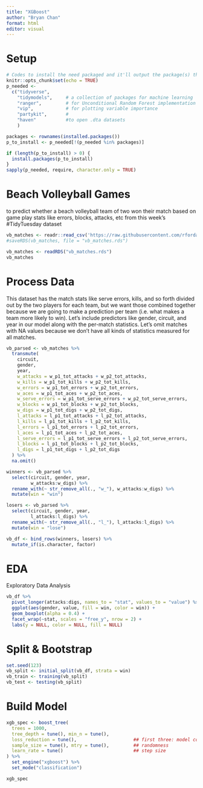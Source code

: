```yaml
---
title: "XGBoost"
author: "Bryan Chan"
format: html
editor: visual
---
```


# Setup

```r
# Codes to install the need packaged and it'll output the package(s) that may have failed to load
knitr::opts_chunk$set(echo = TRUE)
p_needed <-
  c("tidyverse",
    "tidymodels",     # a collection of packages for machine learning 
    "ranger",         # for Unconditional Random Forest implementation
    "vip",            # for plotting variable importance
    "partykit",       # 
    "haven"           #to open .dta datasets
    )

packages <- rownames(installed.packages())
p_to_install <- p_needed[!(p_needed %in% packages)]

if (length(p_to_install) > 0) {
  install.packages(p_to_install)
}
sapply(p_needed, require, character.only = TRUE)
```

# Beach Volleyball Games

to predict whether a beach volleyball team of two won their match based on game play stats like errors, blocks, attacks, etc from this week's #TidyTuesday dataset

```r
vb_matches <- readr::read_csv('https://raw.githubusercontent.com/rfordatascience/tidytuesday/master/data/2020/2020-05-19/vb_matches.csv', guess_max = 76000)
#saveRDS(vb_matches, file = "vb_matches.rds")

vb_matches <- readRDS("vb_matches.rds")
vb_matches
```

# Process Data

This dataset has the match stats like serve errors, kills, and so forth divided out by the two players for each team, but we want those combined together because we are going to make a prediction per team (i.e. what makes a team more likely to win). Let's include predictors like gender, circuit, and year in our model along with the per-match statistics. Let's omit matches with NA values because we don't have all kinds of statistics measured for all matches.

```r
vb_parsed <- vb_matches %>%
  transmute(
    circuit,
    gender,
    year,
    w_attacks = w_p1_tot_attacks + w_p2_tot_attacks,
    w_kills = w_p1_tot_kills + w_p2_tot_kills,
    w_errors = w_p1_tot_errors + w_p2_tot_errors,
    w_aces = w_p1_tot_aces + w_p2_tot_aces,
    w_serve_errors = w_p1_tot_serve_errors + w_p2_tot_serve_errors,
    w_blocks = w_p1_tot_blocks + w_p2_tot_blocks,
    w_digs = w_p1_tot_digs + w_p2_tot_digs,
    l_attacks = l_p1_tot_attacks + l_p2_tot_attacks,
    l_kills = l_p1_tot_kills + l_p2_tot_kills,
    l_errors = l_p1_tot_errors + l_p2_tot_errors,
    l_aces = l_p1_tot_aces + l_p2_tot_aces,
    l_serve_errors = l_p1_tot_serve_errors + l_p2_tot_serve_errors,
    l_blocks = l_p1_tot_blocks + l_p2_tot_blocks,
    l_digs = l_p1_tot_digs + l_p2_tot_digs
  ) %>%
  na.omit()

```

```r
winners <- vb_parsed %>%
  select(circuit, gender, year,
         w_attacks:w_digs) %>%
  rename_with(~ str_remove_all(., "w_"), w_attacks:w_digs) %>%
  mutate(win = "win")

losers <- vb_parsed %>%
  select(circuit, gender, year,
         l_attacks:l_digs) %>%
  rename_with(~ str_remove_all(., "l_"), l_attacks:l_digs) %>%
  mutate(win = "lose")

vb_df <- bind_rows(winners, losers) %>%
  mutate_if(is.character, factor)

```

# EDA

Exploratory Data Analysis

```r
vb_df %>%
  pivot_longer(attacks:digs, names_to = "stat", values_to = "value") %>%
  ggplot(aes(gender, value, fill = win, color = win)) +
  geom_boxplot(alpha = 0.4) +
  facet_wrap(~stat, scales = "free_y", nrow = 2) +
  labs(y = NULL, color = NULL, fill = NULL)

```

# Split & Bootstrap

```r
set.seed(123)
vb_split <- initial_split(vb_df, strata = win)
vb_train <- training(vb_split)
vb_test <- testing(vb_split)
```

# Build Model

```r
xgb_spec <- boost_tree(
  trees = 1000,
  tree_depth = tune(), min_n = tune(),
  loss_reduction = tune(),                     ## first three: model complexity
  sample_size = tune(), mtry = tune(),         ## randomness
  learn_rate = tune()                          ## step size
) %>%
  set_engine("xgboost") %>%
  set_mode("classification")

xgb_spec
```
